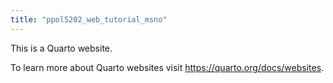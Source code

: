 ```yaml
---
title: "ppol5202_web_tutorial_msno"
---
```


This is a Quarto website.

To learn more about Quarto websites visit <https://quarto.org/docs/websites>.
